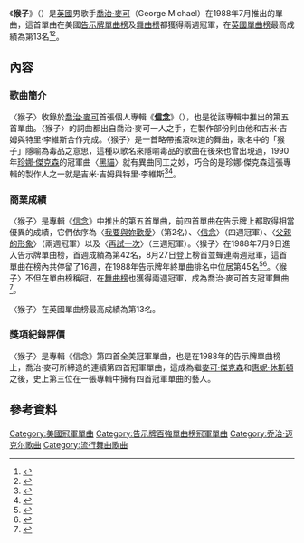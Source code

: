 {{Infobox single
 | Name           = 猴子<br />''Monkey''
 | Cover          = 
 | Artist         = [[喬治·麥可|喬治·麥可]]
 | Album          = [[信念_(喬治麥可專輯)|信念]]
 | B-side         = 
 | Released       = 1988年7月3日
 | Format         = 12" maxi、7" single、[[錄音帶|錄音帶]]、[[CD|CD]]
 | Recorded       = 1987年
 | Genre          = [[流行舞曲|流行舞曲]]、[[搖滾樂|搖滾樂]]
 | Length         = 4:47
 | Label          = [[哥伦比亚唱片|哥倫比亞唱片公司]]
 | Writer         = 喬治·麥可
 | Producer       = 喬治·麥可、吉米·吉姆與特里·李維斯
 | Last single    = "[[再試一次|One More Try]]"<br />（1988年）
 | This single    = 《Monkey》<br />（1988年）
 | Next single    = "[[親吻傻瓜|Kissing a Fool]]"<br />（1988年）
}}
《'''猴子'''》（{{lang-en|''Monkey''}}）是[[英國|英國]]男歌手[[喬治·麥可|喬治·麥可]]（George Michael）在1988年7月推出的單曲，這首單曲在美國[[Billboard_Hot_100|告示牌單曲榜]]及[[告示牌舞曲排行榜|舞曲榜]]都獲得兩週冠軍，在[[英國單曲排行榜|英國單曲榜]]最高成績為第13名<ref>{{Cite web |url=http://www.billboard.com/artist/302747/george-michael/chart?f=379 |title=美國告示牌官網喬治·麥可成績 |accessdate=2016-07-14 |archive-date=2016-09-21 |archive-url=https://web.archive.org/web/20160921041209/http://www.billboard.com/artist/302747/george-michael/chart?f=379 |dead-url=no }}</ref><ref>{{Cite web |url=http://www.officialcharts.com/artist/3/george-michael/ |title=英國排行榜官網喬治·麥可成績 |accessdate=2016-07-14 |archive-date=2016-08-03 |archive-url=https://web.archive.org/web/20160803081146/http://www.officialcharts.com/artist/3/george-michael/ |dead-url=no }}</ref>。

==內容==
===歌曲簡介===
〈猴子〉收錄於[[喬治·麥可|喬治·麥可]]首張個人專輯《'''[[信念_(喬治麥可專輯)|信念]]'''》（{{lang-en|'''Faith'''}}），也是從該專輯中推出的第五首單曲。〈猴子〉的詞曲都出自喬治·麥可一人之手，在製作部份則由他和吉米·吉姆與特里·李維斯合作完成。〈猴子〉是一首略帶搖滾味道的舞曲，歌名中的「猴子」隱喻為毒品之意思，這種以歌名來隱喻毒品的歌曲在後來也曾出現過，1990年[[珍娜·傑克森|珍娜·傑克森]]的冠軍曲〈[[Black_Cat_(歌曲)|黑貓]]〉就有異曲同工之妙，巧合的是珍娜·傑克森這張專輯的製作人之一就是吉米·吉姆與特里·李維斯<ref>{{Cite web |url=http://www.billboard.com/artist/302747/george-michael/biography |title=美國告示牌官網喬治·麥可資料 |accessdate=2016-07-14 |archive-date=2016-04-15 |archive-url=https://web.archive.org/web/20160415150513/http://www.billboard.com/artist/302747/george-michael/biography |dead-url=no }}</ref><ref>{{Cite web |url=https://www.sonymusic.com.tw/main/album/%E4%BF%A1%E5%BF%B5-%E8%B1%AA%E8%8F%AF%E9%99%90%E9%87%8F%E7%89%88-2cddvd-%E5%96%AC%E6%B2%BB%E9%BA%A5%E5%8F%AF-george-michael-88697753202 |title=台灣索尼音樂官網喬治·麥可資料 |accessdate=2016-07-14 |archive-date=2016-07-01 |archive-url=https://archive.is/20160701141208/https://www.sonymusic.com.tw/main/album/%E4%BF%A1%E5%BF%B5-%E8%B1%AA%E8%8F%AF%E9%99%90%E9%87%8F%E7%89%88-2cddvd-%E5%96%AC%E6%B2%BB%E9%BA%A5%E5%8F%AF-george-michael-88697753202 |dead-url=no }}</ref>。

===商業成績===
〈猴子〉是專輯《[[信念_(喬治麥可專輯)|信念]]》中推出的第五首單曲，前四首單曲在告示牌上都取得相當優異的成績，它們依序為〈[[我要與妳歡愛|我要與妳歡愛]]〉（第2名）、〈[[信念_(喬治麥可歌曲)|信念]]〉（四週冠軍）、〈[[父親的形象|父親的形象]]〉（兩週冠軍）以及〈[[再試一次|再試一次]]〉（三週冠軍）。〈猴子〉在1988年7月9日進入告示牌單曲榜，首週成績為第42名，8月27日登上榜首並蟬連兩週冠軍，這首單曲在榜內共停留了16週，在1988年告示牌年終單曲排名中位居第45名<ref>{{Cite web |url=http://www.billboard.com/charts/hot-100/1988-07-09 |title=1988-07-09告示牌單曲榜 |access-date=2016-07-14 |archive-date=2020-11-13 |archive-url=https://web.archive.org/web/20201113041150/https://www.billboard.com/charts/hot-100/1988-07-09 |dead-url=no }}</ref><ref>{{Cite web |url=http://www.billboard.com/charts/hot-100/1988-08-27 |title=1988-08-27告示牌單曲榜 |access-date=2016-07-14 |archive-date=2021-04-15 |archive-url=https://web.archive.org/web/20210415124052/https://www.billboard.com/charts/hot-100/1988-08-27 |dead-url=no }}</ref>。〈猴子〉不但在單曲榜稱冠，在[[告示牌舞曲排行榜|舞曲榜]]也獲得兩週冠軍，成為喬治·麥可首支冠軍舞曲<ref>{{Cite web |url=http://www.billboard.com/charts/dance-club-play-songs/1988-09-17 |title=1988-09-17告示牌舞曲榜 |access-date=2016-07-14 |archive-date=2019-10-01 |archive-url=https://web.archive.org/web/20191001024137/https://www.billboard.com/charts/dance-club-play-songs/1988-09-17 |dead-url=no }}</ref>。

〈猴子〉在英國單曲榜最高成績為第13名。
===獎項紀錄評價===
〈猴子〉是專輯《信念》第四首全美冠軍單曲，也是在1988年的告示牌單曲榜上，喬治·麥可所締造的連續第四首冠軍單曲，這成為繼[[麥可·傑克森|麥可·傑克森]]和[[惠妮·休斯頓|惠妮·休斯頓]]之後，史上第三位在一張專輯中擁有四首冠軍單曲的藝人。

==參考資料==
{{reflist|3}}

{{DEFAULTSORT: Monkey}}

[[Category:美國冠軍單曲|Category:美國冠軍單曲]]
[[Category:告示牌百強單曲榜冠軍單曲|Category:告示牌百強單曲榜冠軍單曲]]
[[Category:乔治·迈克尔歌曲|Category:乔治·迈克尔歌曲]]
[[Category:流行舞曲歌曲|Category:流行舞曲歌曲]]